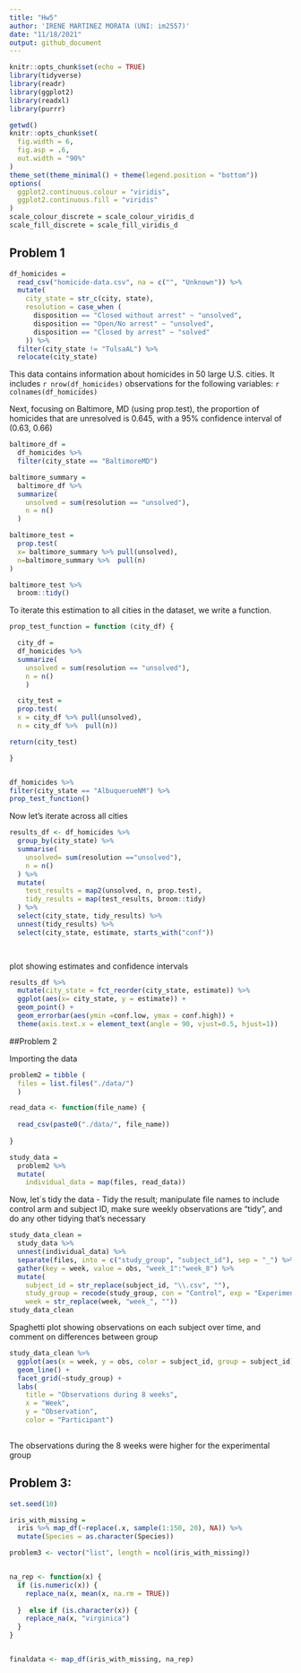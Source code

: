 ```yaml
---
title: "Hw5"
author: 'IRENE MARTINEZ MORATA (UNI: im2557)'
date: "11/18/2021"
output: github_document
---
```



```r
knitr::opts_chunk$set(echo = TRUE)
library(tidyverse)
library(readr)
library(ggplot2)
library(readxl)
library(purrr)

getwd()
knitr::opts_chunk$set(
  fig.width = 6,
  fig.asp = .6,
  out.width = "90%"
)
theme_set(theme_minimal() + theme(legend.position = "bottom"))
options(
  ggplot2.continuous.colour = "viridis",
  ggplot2.continuous.fill = "viridis"
)
scale_colour_discrete = scale_colour_viridis_d
scale_fill_discrete = scale_fill_viridis_d
```

## Problem 1


```r

df_homicides =
  read_csv("homicide-data.csv", na = c("", "Unknown")) %>% 
  mutate(
    city_state = str_c(city, state),
    resolution = case_when (
      disposition == "Closed without arrest" ~ "unsolved",
      disposition == "Open/No arrest" ~ "unsolved",
      disposition == "Closed by arrest" ~ "solved"
    )) %>% 
  filter(city_state != "TulsaAL") %>% 
  relocate(city_state) 

```
This data contains information about homicides in 50 large U.S. cities. It includes `r nrow(df_homicides)` observations for the following variables: `r colnames(df_homicides)`

Next, focusing on Baltimore, MD (using prop.test), the proportion of homicides that are unresolved is 0.645, with a 95% confidence interval of (0.63, 0.66)

```r
baltimore_df =
  df_homicides %>% 
  filter(city_state == "BaltimoreMD")

baltimore_summary =
  baltimore_df %>% 
  summarize(
    unsolved = sum(resolution == "unsolved"), 
    n = n()
  )

baltimore_test = 
  prop.test(
  x= baltimore_summary %>% pull(unsolved),
  n=baltimore_summary %>%  pull(n)
)

baltimore_test %>% 
  broom::tidy()
```

To iterate this estimation to all cities in the dataset, we write a function.


```r
prop_test_function = function (city_df) {

  city_df =
  df_homicides %>% 
  summarize(
    unsolved = sum(resolution == "unsolved"), 
    n = n()
    )

  city_test = 
  prop.test(
  x = city_df %>% pull(unsolved),
  n = city_df %>%  pull(n))

return(city_test)

}


df_homicides %>% 
filter(city_state == "AlbuquerueNM") %>% 
prop_test_function()

```

Now let's iterate across all cities

```r


results_df <- df_homicides %>% 
  group_by(city_state) %>% 
  summarise(
    unsolved= sum(resolution =="unsolved"),
    n = n()
  ) %>% 
  mutate(
    test_results = map2(unsolved, n, prop.test),
    tidy_results = map(test_results, broom::tidy)
  ) %>% 
  select(city_state, tidy_results) %>% 
  unnest(tidy_results) %>% 
  select(city_state, estimate, starts_with("conf"))

  
```

plot showing estimates and confidence intervals

```r
results_df %>% 
  mutate(city_state = fct_reorder(city_state, estimate)) %>% 
  ggplot(aes(x= city_state, y = estimate)) +
  geom_point() +
  geom_errorbar(aes(ymin =conf.low, ymax = conf.high)) +
  theme(axis.text.x = element_text(angle = 90, vjust=0.5, hjust=1))


```



##Problem 2

Importing the data
```r
problem2 = tibble (
  files = list.files("./data/")
  )

read_data <- function(file_name) {
  
  read_csv(paste0("./data/", file_name))
  
}

study_data = 
  problem2 %>% 
  mutate(
    individual_data = map(files, read_data))
```
Now, let´s tidy the data
- Tidy the result; manipulate file names to include control arm and subject ID, make sure weekly observations are “tidy”, and do any other tidying that’s necessary
```r
study_data_clean = 
  study_data %>% 
  unnest(individual_data) %>% 
  separate(files, into = c("study_group", "subject_id"), sep = "_") %>% 
  gather(key = week, value = obs, "week_1":"week_8") %>% 
  mutate(
    subject_id = str_replace(subject_id, "\\.csv", ""),
    study_group = recode(study_group, con = "Control", exp = "Experimental"),
    week = str_replace(week, "week_", "")) 
study_data_clean


```

Spaghetti plot showing observations on each subject over time, and comment on differences between group

```r
study_data_clean %>% 
  ggplot(aes(x = week, y = obs, color = subject_id, group = subject_id)) + 
  geom_line() +
  facet_grid(~study_group) +
  labs(
    title = "Observations during 8 weeks", 
    x = "Week", 
    y = "Observation", 
    color = "Participant")
   
```
The observations during the 8 weeks were higher for the experimental group

## Problem 3:


```r
set.seed(10)

iris_with_missing = 
  iris %>% map_df(~replace(.x, sample(1:150, 20), NA)) %>%
  mutate(Species = as.character(Species))

problem3 <- vector("list", length = ncol(iris_with_missing))


na_rep <- function(x) {
  if (is.numeric(x)) {
    replace_na(x, mean(x, na.rm = TRUE))
    
  }  else if (is.character(x)) {
    replace_na(x, "virginica")
  }
}


finaldata <- map_df(iris_with_missing, na_rep)


```



